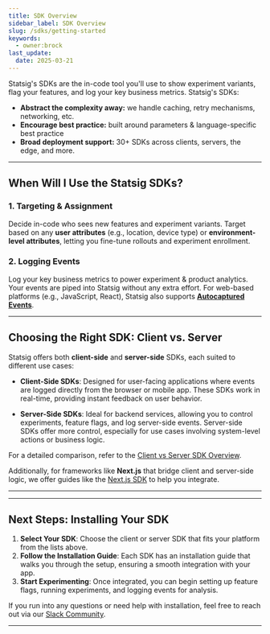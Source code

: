 ```yaml
---
title: SDK Overview
sidebar_label: SDK Overview
slug: /sdks/getting-started
keywords:
  - owner:brock
last_update:
  date: 2025-03-21
---
```



<Styles/>

Statsig's SDKs are the in-code tool you'll use to show experiment variants, flag your features, and log your key business metrics. Statsig's SDKs:
* **Abstract the complexity away:** we handle caching, retry mechanisms, networking, etc.
* **Encourage best practice:** built around parameters & language-specific best practice
* **Broad deployment support:** 30+ SDKs across clients, servers, the edge, and more. 

---

## When Will I Use the Statsig SDKs?

### 1. **Targeting & Assignment**
Decide in-code who sees new features and experiment variants. Target based on any **user attributes** (e.g., location, device type) or **environment-level attributes**, letting you fine-tune rollouts and experiment enrollment.

### 2. **Logging Events**
Log your key business metrics to power experiment & product analytics. Your events are piped into Statsig without any extra effort. For web-based platforms (e.g., JavaScript, React), Statsig also supports **[Autocaptured Events](/webanalytics/overview)**.

---

## Choosing the Right SDK: Client vs. Server

Statsig offers both **client-side** and **server-side** SDKs, each suited to different use cases:

- **Client-Side SDKs**: Designed for user-facing applications where events are logged directly from the browser or mobile app. These SDKs work in real-time, providing instant feedback on user behavior.
  
- **Server-Side SDKs**: Ideal for backend services, allowing you to control experiments, feature flags, and log server-side events. Server-side SDKs offer more control, especially for use cases involving system-level actions or business logic.

For a detailed comparison, refer to the [Client vs Server SDK Overview](/sdks/client-vs-server).

Additionally, for frameworks like **Next.js** that bridge client and server-side logic, we offer guides like the [Next.js SDK](/client/javascript-sdk/next-js) to help you integrate.

---

<SDKAndFrameworks />

---

## Next Steps: Installing Your SDK

1. **Select Your SDK**: Choose the client or server SDK that fits your platform from the lists above.
2. **Follow the Installation Guide**: Each SDK has an installation guide that walks you through the setup, ensuring a smooth integration with your app.
3. **Start Experimenting**: Once integrated, you can begin setting up feature flags, running experiments, and logging events for analysis.

If you run into any questions or need help with installation, feel free to reach out via our [Slack Community](https://statsig.com/slack).

---
